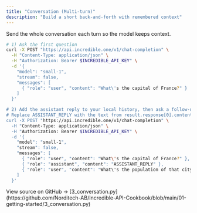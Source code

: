 ```yaml
---
title: "Conversation (Multi‑turn)"
description: "Build a short back‑and‑forth with remembered context"
---
```


Send the whole conversation each turn so the model keeps context.

```bash
# 1) Ask the first question
curl -X POST "https://api.incredible.one/v1/chat-completion" \
  -H "Content-Type: application/json" \
  -H "Authorization: Bearer $INCREDIBLE_API_KEY" \
  -d '{
    "model": "small-1",
    "stream": false,
    "messages": [
      { "role": "user", "content": "What\'s the capital of France?" }
    ]
  }'

# 2) Add the assistant reply to your local history, then ask a follow‑up
# Replace ASSISTANT_REPLY with the text from result.response[0].content
curl -X POST "https://api.incredible.one/v1/chat-completion" \
  -H "Content-Type: application/json" \
  -H "Authorization: Bearer $INCREDIBLE_API_KEY" \
  -d '{
    "model": "small-1",
    "stream": false,
    "messages": [
      { "role": "user", "content": "What\'s the capital of France?" },
      { "role": "assistant", "content": "ASSISTANT_REPLY" },
      { "role": "user", "content": "What\'s the population of that city?" }
    ]
  }'
```

<Note>
View source on GitHub → [3_conversation.py](https://github.com/Norditech-AB/Incredible-API-Cookbook/blob/main/01-getting-started/3_conversation.py)
</Note>

